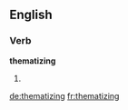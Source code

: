 
==English==

===Verb===
'''thematizing'''

# {{present participle of|thematize}}

[[de:thematizing]]
[[fr:thematizing]]
